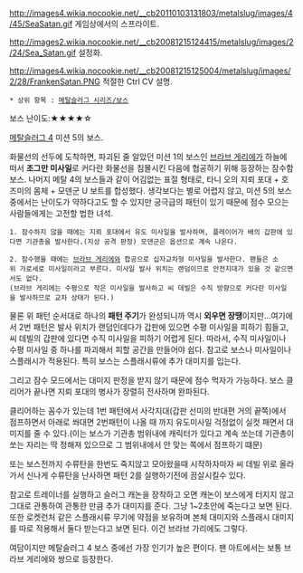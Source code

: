 http://images4.wikia.nocookie.net/__cb20110103131803/metalslug/images/4/45/SeaSatan.gif
게임상에서의 스프라이트.

http://images2.wikia.nocookie.net/__cb20081215124415/metalslug/images/2/24/Sea_Satan.gif
설정화.

http://images4.wikia.nocookie.net/__cb20081215125004/metalslug/images/2/28/FrankenSatan.PNG
적절한 Ctrl CV 설명.

 * 상위 항목 : [[메탈슬러그 시리즈/보스]]
보스 난이도:★★★★☆

[[메탈슬러그 4]] 미션 5의 보스.

화물선의 선두에 도착하면, 파괴된 줄 알았던 미션 1의 보스인 [[브라브 게리에]]가 하늘에 떠서 '''조그만 미사일'''로 커다란 화물선을 침몰시킨 다음에 협공하기 위해 등장하는 잠수함 보스. 나머지 메탈 4의 보스들과 같이 어김없는 표절 형태로, 타니 오의 지뢰 포대 + 호즈미의 몸체 + 모덴군 U 보트를 합성했다. 생각보다는 별로 어렵지 않고, 미션 5의 보스 중에서는 난이도가 약하다고도 할 수 있지만 궁극급의 패턴이 있기 때문에 점수 모으는 사람들에게는 고전할 법한 녀석.

 1. 잠수하지 않을 때에는 지뢰 포대에서 유도 미사일을 발사하며, 플레이어가 배의 갑판에 있다면 기관총을 발사한다.(지상 공격 판정) 모덴군은 옵션으로 계속 나온다.

 2. 잠수했을 때에는 [[브라브 게리에]]와 합공으로 십자교차형 미사일을 발사한다. 팬들은 소위 가로세로 미사일이라고 부른다. 미사일 발사 위치는 랜덤이므로 안전지대가 있을 것 같으면서도 없다.
 (브라브 게리에는 수평으로 작은 미사일을 발사하고 씨 데빌은 수직 방향으로 커다란 미사일을 발사하므로 교차 상태가 된다.)

물론 위 패턴 순서대로 하나의 '''패턴 주기'''가 완성되니까 역시 '''외우면 장땡'''이지만...여기에서 2번 패턴은 발사 위치가 랜덤인데다가 갑판에 있으면 수평 미사일을 피하기 힘들고, 씨 데빌의 갑판에 있다면 수직 미사일을 피하기 어렵게 된다. 따라서, 수직 미사일이나 수평 미사일 중 하나를 파괴해서 피할 공간을 만들어야 쉽다. 참고로 보스나 미사일이나 스플래시가 적용된다. 특히 보스는 스플래시류에 추가 대미지를 입는다.

그리고 잠수 모드에서는 대미지 판정을 받지 않기 때문에 점수 먹자가 가능하다. 보스 클리어가 끝나면 지뢰 포대의 병사가 장렬히 전사하며 완파된다.

클리어하는 꼼수가 있는데 1번 패턴에서 사각지대(갑판 선미의 반대편 거의 끝쪽)에서 점프하면서 아래로 쏴대면 2번패턴이 나올 때 까지 유도미사일 걱정없이 실컷 패면서 대미지를 줄 수 있다.(이는 보스가 기관총 범위내에 캐릭터가 있다고 계속 쏘는데 기관총이 쏘는 자리는 딱 정해져 있으므로 그 범위내에서 안 맞는 쪽에서 점프하기 떄문)

또는 보스전까지 수류탄을 한번도 죽지않고 모아왔을때 시작하자마자 씨 데빌 위로 올라가서 신나게 수류탄을 난사하면 패턴 2를 실행하기전에 끔살시킬수 있다.

참고로 트레이너를 실행하고 슬러그 캐논을 장착하고 오면 캐논이 보스에게 터지지 않고 그대로 관통하여 관통한 만큼 추가 대미지를 준다. 그냥 1~2초안에 죽는다고 보면 된다. 또한 로켓런처 같은 스플래시류 무기에 약점을 보유하며 본체 대미지와 스플래시 대미지를 따로 적용해서 둘다 받는다고 보면 된다. 이건 브라브 가리에도 그렇다.

여담이지만 메탈슬러그 4 보스 중에선 가장 인기가 높은 편이다. 팬 아트에서는 보통 브라브 게리에와 쌍으로 등장한다.
